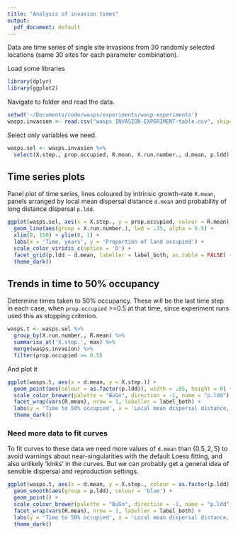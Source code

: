 ```yaml
---
title: "Analysis of invasion times"
output:
  pdf_document: default
---
```


Data are time series of single site invasions from 30 randomly selected locations (same 30 sites for each parameter combination).

Load some libraries

```r
library(dplyr)
library(ggplot2)
```

Navigate to folder and read the data.

```r
setwd('~/Documents/code/wasps/experiments/wasp-experiments')
wasps.invasion <- read.csv("wasps INVASION-EXPERIMENT-table.csv", skip=6)
```

Select only variables we need.

```r
wasps.sel <- wasps.invasion %>%
  select(X.step., prop.occupied, R.mean, X.run.number., d.mean, p.ldd)
```

## Time series plots

Panel plot of time series, lines coloured by intrinsic growth-rate `R.mean`, panels arranged by local mean dispersal distance `d.mean` and probability of long distance dispersal `p.ldd`.

```r
ggplot(wasps.sel, aes(x = X.step., y = prop.occupied, colour = R.mean)) + 
  geom_line(aes(group = X.run.number.), lwd = .35, alpha = 0.5) + 
  xlim(0, 150) + ylim(0, 1) +
  labs(x = 'Time, years', y = 'Proportion of land occupied') +
  scale_color_viridis_c(option = 'D') + 
  facet_grid(p.ldd ~ d.mean, labeller = label_both, as.table = FALSE) +
  theme_dark()
```

## Trends in time to 50% occupancy

Determine times taken to 50% occupancy. These will be the last time step in each case, when `prop.occupied` >=0.5 at that time, since experiment runs used this as stopping criterion.

```r
wasps.t <- wasps.sel %>% 
  group_by(X.run.number., R.mean) %>%
  summarise_at('X.step.', max) %>%
  merge(wasps.invasion) %>%
  filter(prop.occupied >= 0.5)
```

And plot it

```r
ggplot(wasps.t, aes(x = d.mean, y = X.step.)) + 
  geom_point(aes(colour = as.factor(p.ldd)), width = .05, height = 0) +
  scale_color_brewer(palette = "BuGn", direction = -1, name = "p.ldd") +
  facet_wrap(vars(R.mean), nrow = 1, labeller = label_both) +
  labs(y = 'Time to 50% occupied', x = 'Local mean dispersal distance, km') +
  theme_dark()
```

### Need more data to fit curves

To fit curves to these data we need more values of `d.mean` than $\{0.5,2,5\}$ to avoid warnings about near-singularities with the default Loess fitting, and also unlikely 'kinks' in the curves. But we can probably get a general idea of sensible dispersal and reproduction settings.

```r
ggplot(wasps.t, aes(x = d.mean, y = X.step., colour = as.factor(p.ldd))) + 
  geom_smooth(aes(group = p.ldd), colour = 'blue') +
  geom_point() +
  scale_colour_brewer(palette = "BuGn", direction = -1, name = "p.ldd") +
  facet_wrap(vars(R.mean), nrow = 1, labeller = label_both) +
  labs(y = 'Time to 50% occupied', x = 'Local mean dispersal distance, km') +
  theme_dark()
```
